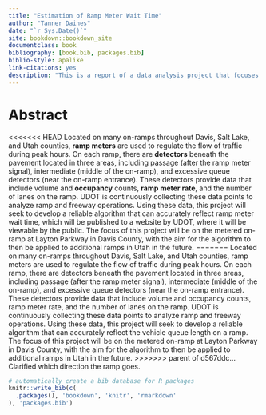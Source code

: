 ```yaml
--- 
title: "Estimation of Ramp Meter Wait Time"
author: "Tanner Daines"
date: "`r Sys.Date()`"
site: bookdown::bookdown_site
documentclass: book
bibliography: [book.bib, packages.bib]
biblio-style: apalike
link-citations: yes
description: "This is a report of a data analysis project that focuses on analyzing ramp meters in the state of Utah. The goal of the project is to obtain an accurate estimate of the expected wait time for vehicles on the on-ramp."
---
```


# Abstract

<<<<<<< HEAD
Located on many on-ramps throughout Davis, Salt Lake, and Utah counties, **ramp meters** are used to regulate the flow of traffic during peak hours. On each ramp, there are **detectors** beneath the pavement located in three areas, including passage (after the ramp meter signal), intermediate (middle of the on-ramp), and excessive queue detectors (near the on-ramp entrance). These detectors provide data that include volume and **occupancy** counts, **ramp meter rate**, and the number of lanes on the ramp. UDOT is continuously collecting these data points to analyze ramp and freeway operations. Using these data, this project will seek to develop a reliable algorithm that can accurately reflect ramp meter wait time, which will be published to a website by UDOT, where it will be viewable by the public. The focus of this project will be on the metered on-ramp at Layton Parkway in Davis County, with the aim for the algorithm to then be applied to additional ramps in Utah in the future.
=======
Located on many on-ramps throughout Davis, Salt Lake, and Utah counties, ramp meters are used to regulate the flow of traffic during peak hours. On each ramp, there are detectors beneath the pavement located in three areas, including passage (after the ramp meter signal), intermediate (middle of the on-ramp), and excessive queue detectors (near the on-ramp entrance). These detectors provide data that include volume and occupancy counts, ramp meter rate, and the number of lanes on the ramp. UDOT is continuously collecting these data points to analyze ramp and freeway operations. Using these data, this project will seek to develop a reliable algorithm that can accurately reflect the vehicle queue length on a ramp. The focus of this project will be on the metered on-ramp at Layton Parkway in Davis County, with the aim for the algorithm to then be applied to additional ramps in Utah in the future.
>>>>>>> parent of d567ddc... Clarified which direction the ramp goes.

```r
# automatically create a bib database for R packages
knitr::write_bib(c(
  .packages(), 'bookdown', 'knitr', 'rmarkdown'
), 'packages.bib')
```

